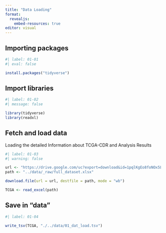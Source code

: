 ```yaml
---
title: "Data Loading"
format:
  revealjs:
    embed-resources: true
editor: visual
---
```


## Importing packages

```r
#| label: 01-01
#| eval: false

install.packages("tidyverse")

```

## Import libraries

```r
#| label: 01-02
#| message: false

library(tidyverse)
library(readxl)

```

## Fetch and load data

Loading the detailed Information about TCGA-CDR and Analysis Results

```r
#| label: 01-03
#| warning: false

url <- "https://drive.google.com/uc?export=download&id=1pqlKgEo8foNOx5L_ULJfundKBX4-NNti"
path <- "../data/_raw/full_dataset.xlsx"

download.file(url = url, destfile = path, mode = "wb")

TCGA <- read_excel(path)
```

## Save in "data"

```r
#| label: 01-04

write_tsv(TCGA, "./../data/01_dat_load.tsv")
```
